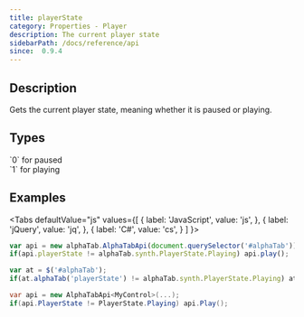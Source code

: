 ```yaml
---
title: playerState
category: Properties - Player
description: The current player state
sidebarPath: /docs/reference/api
since:  0.9.4
---
```


<SinceBadge since="0.9.4" />


## Description
Gets the current player state, meaning whether it is paused or playing. 

## Types

<TypeTable>
    <TypeRow type="js" name="alphaTab.synth.PlayerState">
        `0` for paused<br />
        `1` for playing
    </TypeRow>
    <TypeRow type="net" name="AlphaTab.Synth.PlayerState" />
</TypeTable>

## Examples

<Tabs
  defaultValue="js"
  values={[
    { label: 'JavaScript', value: 'js', },
    { label: 'jQuery', value: 'jq', },
    { label: 'C#', value: 'cs', }
  ]
}>
<TabItem value="js">

```js
var api = new alphaTab.AlphaTabApi(document.querySelector('#alphaTab'));
if(api.playerState != alphaTab.synth.PlayerState.Playing) api.play();
```

</TabItem>
<TabItem value="jq">

```js
var at = $('#alphaTab');
if(at.alphaTab('playerState') != alphaTab.synth.PlayerState.Playing) at.alphaTab('play');
```

</TabItem>
<TabItem value="cs">

```csharp
var api = new AlphaTabApi<MyControl>(...);
if(api.PlayerState != PlayerState.Playing) api.Play();
```

</TabItem>
</Tabs>